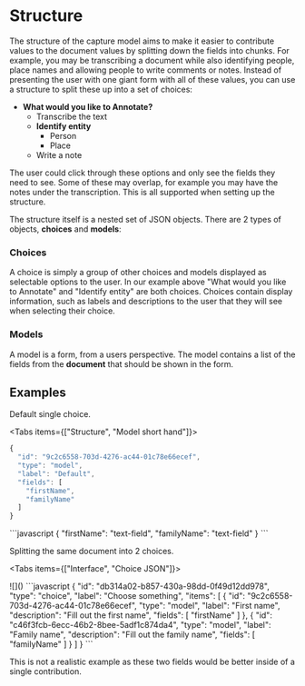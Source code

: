 
# Structure

The structure of the capture model aims to make it easier to contribute values to the document values by splitting down the fields into chunks. For example, you may be transcribing a document while also identifying people, place names and allowing people to write comments or notes. Instead of presenting the user with one giant form with all of these values, you can use a structure to split these up into a set of choices:

* **What would you like to Annotate?**
  * Transcribe the text
  * **Identify entity**
    * Person
    * Place
  * Write a note

The user could click through these options and only see the fields they need to see. Some of these may overlap, for example you may have the notes under the transcription. This is all supported when setting up the structure.

The structure itself is a nested set of JSON objects. There are 2 types of objects, **choices** and **models**:

### **Choices**

A choice is simply a group of other choices and models displayed as selectable options to the user. In our example above "What would you like to Annotate" and "Identify entity" are both choices. Choices contain display information, such as labels and descriptions to the user that they will see when selecting their choice.

### Models

A model is a form, from a users perspective. The model contains a list of the fields from the **document** that should be shown in the form.

## Examples

Default single choice.

<Tabs items={["Structure", "Model short hand"]}>
<Tab>
```javascript
{
  "id": "9c2c6558-703d-4276-ac44-01c78e66ecef",
  "type": "model",
  "label": "Default",
  "fields": [
    "firstName",
    "familyName"
  ]
}
```
</Tab>

<Tab>
```javascript
{
  "firstName": "text-field",
  "familyName": "text-field"
}
```
</Tab>
</Tabs>

Splitting the same document into 2 choices.

<Tabs items={["Interface", "Choice JSON"]}>

<Tab>
![](</public/assets/Screenshot 2021-05-07 at 11.08.44.png>)
</Tab>

<Tab>
```javascript
{
  "id": "db314a02-b857-430a-98dd-0f49d12dd978",
  "type": "choice",
  "label": "Choose something",
  "items": [
    {
      "id": "9c2c6558-703d-4276-ac44-01c78e66ecef",
      "type": "model",
      "label": "First name",
      "description": "Fill out the first name",
      "fields": [
        "firstName"
      ]
    },
    {
      "id": "c46f3fcb-6ecc-46b2-8bee-5adf1c874da4",
      "type": "model",
      "label": "Family name",
      "description": "Fill out the family name",
      "fields": [
        "familyName"
      ]
    }
  ]
}
```
</Tab>
</Tabs>

This is not a realistic example as these two fields would be better inside of a single contribution.
